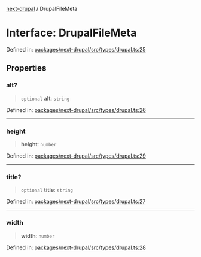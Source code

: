 [next-drupal](../globals.mdx) / DrupalFileMeta

# Interface: DrupalFileMeta

Defined in: [packages/next-drupal/src/types/drupal.ts:25](https://github.com/chapter-three/next-drupal/blob/b814feb907442ea504825c35810c973aeb865442/packages/next-drupal/src/types/drupal.ts#L25)

## Properties

### alt?

> `optional` **alt**: `string`

Defined in: [packages/next-drupal/src/types/drupal.ts:26](https://github.com/chapter-three/next-drupal/blob/b814feb907442ea504825c35810c973aeb865442/packages/next-drupal/src/types/drupal.ts#L26)

---

### height

> **height**: `number`

Defined in: [packages/next-drupal/src/types/drupal.ts:29](https://github.com/chapter-three/next-drupal/blob/b814feb907442ea504825c35810c973aeb865442/packages/next-drupal/src/types/drupal.ts#L29)

---

### title?

> `optional` **title**: `string`

Defined in: [packages/next-drupal/src/types/drupal.ts:27](https://github.com/chapter-three/next-drupal/blob/b814feb907442ea504825c35810c973aeb865442/packages/next-drupal/src/types/drupal.ts#L27)

---

### width

> **width**: `number`

Defined in: [packages/next-drupal/src/types/drupal.ts:28](https://github.com/chapter-three/next-drupal/blob/b814feb907442ea504825c35810c973aeb865442/packages/next-drupal/src/types/drupal.ts#L28)

